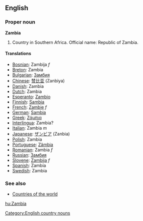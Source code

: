 ==English==

===Proper noun===
'''Zambia'''
# Country in Southern Africa. Official name: Republic of Zambia.

====Translations====

*[[Bosnian]]: Zambija ''f''
*[[Breton]]: Zambia
*[[Bulgarian]]: [[Замбия]]
*[[Chinese]]: [[赞比亚]] (Zanbiya)
*[[Danish]]: Zambia
*[[Dutch]]: Zambia
*[[Esperanto]]: [[Zambio]]
*[[Finnish]]: [[Sambia]]
*[[French]]: [[Zambie]] ''f''
*[[German]]: [[Sambia]]
*[[Greek]]: [[Ζάμπια]]
*[[Interlingua]]: Zambia?
*[[Italian]]: Zambia ''m''
*[[Japanese]]: [[ザンビア]] (Zanbia)
*[[Polish]]: Zambia
*[[Portuguese]]: [[Zâmbia]]
*[[Romanian]]: Zambia ''f''
*[[Russian]]: [[Замбия]]
*[[Slovene]]: [[Zambija]] ''f''
*[[Spanish]]: Zambia
*[[Swedish]]: Zambia

===See also===
* [[Countries of the world]]

[[Category:English country nouns]]

[[hu:Zambia]]